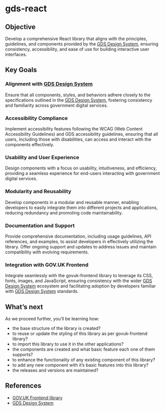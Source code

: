 # gds-react

## Objective

Develop a comprehensive React library that aligns with the principles, guidelines, and components provided by the [GDS Design System](https://design-system.service.gov.uk/), ensuring consistency, accessibility, and ease of use for building interactive user interfaces.

## Key Goals

### Alignment with [GDS Design System](https://design-system.service.gov.uk/)

Ensure that all components, styles, and behaviors adhere closely to the specifications outlined in the [GDS Design System](https://design-system.service.gov.uk/), fostering consistency and familiarity across government digital services.

### Accessibility Compliance

Implement accessibility features following the WCAG (Web Content Accessibility Guidelines) and GDS accessibility guidelines, ensuring that all users, including those with disabilities, can access and interact with the components effectively.

### Usability and User Experience

Design components with a focus on usability, intuitiveness, and efficiency, providing a seamless experience for end-users interacting with government digital services.

### Modularity and Reusability

Develop components in a modular and reusable manner, enabling developers to easily integrate them into different projects and applications, reducing redundancy and promoting code maintainability.

### Documentation and Support

Provide comprehensive documentation, including usage guidelines, API references, and examples, to assist developers in effectively utilizing the library. Offer ongoing support and updates to address issues and maintain compatibility with evolving requirements.

### Integration with GOV.UK Frontend

Integrate seamlessly with the govuk-frontend library to leverage its CSS, fonts, images, and JavaScript, ensuring consistency with the wider [GDS Design System](https://design-system.service.gov.uk/) ecosystem and facilitating adoption by developers familiar with [GDS Design System](https://design-system.service.gov.uk/) standards.

## What’s next

As we proceed further, you’ll be learning how:

- the base structure of the library is created?
- to reuse or update the styling of this library as per govuk-frontend library?
- to import this library to use it in the other applications?
- the components are created and what basic feature each one of them supports?
- to enhance the functionality of any existing component of this library?
- to add any new component with it’s basic features into this library?
- the releases and versions are maintained?

## References

- [GOV.UK Frontend library](https://github.com/alphagov/govuk-frontend)
- [GDS Design System](https://design-system.service.gov.uk/)
